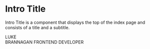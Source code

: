 
<Meta title="Organisms / IntroTitle" component={IntroTitle} />

# Intro Title

Intro Title is a component that displays the top of the index page and consists of a title and a subtitle.

<Canvas>
  <Story name="default" withSource="open">
    <IntroTitle>
      <IntroTitle.Title>
        <AnimateIntoView>
          LUKE <br /> BRANNAGAN
        </AnimateIntoView>
      </IntroTitle.Title>
      <AnimateIntoView once={false} inViewVariant={{ y: 30 }}>
        <IntroTitle.Subtitle>FRONTEND DEVELOPER</IntroTitle.Subtitle>
      </AnimateIntoView>
      <IntroTitle.Video src="/videos/splash4.mp4" autoPlay muted loop />
    </IntroTitle>
  </Story>
</Canvas>
